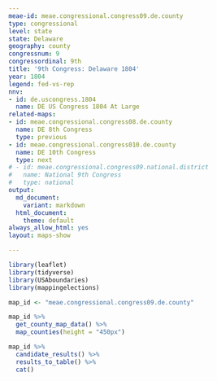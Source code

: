 ```yaml
---
meae-id: meae.congressional.congress09.de.county
type: congressional
level: state
state: Delaware
geography: county
congressnum: 9
congressordinal: 9th
title: '9th Congress: Delaware 1804'
year: 1804
legend: fed-vs-rep
nnv:
- id: de.uscongress.1804
  name: DE US Congress 1804 At Large
related-maps:
- id: meae.congressional.congress08.de.county
  name: DE 8th Congress
  type: previous
- id: meae.congressional.congress010.de.county
  name: DE 10th Congress
  type: next
# - id: meae.congressional.congress09.national.district
#   name: National 9th Congress
#   type: national
output:
  md_document:
    variant: markdown
  html_document:
    theme: default
always_allow_html: yes
layout: maps-show

---
```


```r
library(leaflet)
library(tidyverse)
library(USAboundaries)
library(mappingelections)

map_id <- "meae.congressional.congress09.de.county"
```

<div class="map">

```r
map_id %>%
  get_county_map_data() %>%
  map_counties(height = "450px")
```

</div>

<div class="results-table">

```r
map_id %>%
  candidate_results() %>%
  results_to_table() %>%
  cat()
```

</div>
